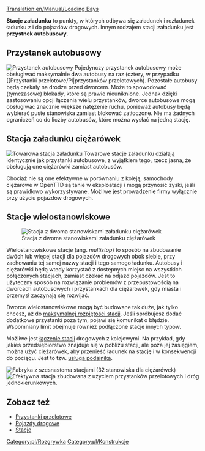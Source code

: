 [[Translation:en/Manual/Loading Bays]]

'''Stacje załadunku''' to punkty, w których odbywa się załadunek i rozładunek ładunku z i do pojazdów drogowych. Innym rodzajem stacji załadunku jest '''przystnek autobusowy'''.

==Przystanek autobusowy==
[[File:en/Busstation.png|right|frame|Przystanek autobusowy]]
Pojedynczy przystanek autobusowy może obsługiwać maksymalnie dwa autobusy na raz (cztery, w przypadku [[Przystanki przelotowe/Pl|przystanków przelotowych). Pozostałe autobusy będą czekały na drodze przed dworcem. Może to spowodować (tymczasowe) blokady, które są prawie nieuniknione. Jednak dzięki zastosowaniu opcji łączenia wielu przystanków, dworce autobusowe mogą obsługiwać znacznie większe natężenie ruchu, ponieważ autobusy będą wybierać puste stanowiska zamiast blokować zatłoczone. Nie ma żadnych ograniczeń co do liczby autobusów, które można wysłać na jedną stację. 

==Stacja załadunku ciężarówek==
[[File:en/Lorrystation.png|right|frame|Towarowa stacja załadunku]]
Towarowe stacje załadunku działają identycznie jak przystanki autobusowe, z wyjątkiem tego, rzecz jasna, że obsługują one ciężarówki zamiast autobusów.

Chociaż nie są one efektywne w porównaniu z koleją, samochody ciężarowe w OpenTTD są tanie w eksploatacji i mogą przynosić zyski, jeśli są prawidłowo wykorzystywane. Możliwe jest prowadzenie firmy wyłącznie przy użyciu pojazdów drogowych.

==Stacje wielostanowiskowe==
[[File:en/Multistop2ry.png|frame|Stacja z dwoma stanowiskami załadunku ciężarówek]]

Wielostanowiskowe stacje (ang. ''multistop'') to sposób na zbudowanie dwóch lub więcej stacji dla pojazdów drogowych obok siebie, przy zachowaniu tej samej nazwy stacji i tego samego ładunku. Autobusy i ciężarówki będą wtedy korzystać z dostępnych miejsc na wszystkich połączonych stacjach, zamiast czekać na odjazd pojazdów. Jest to użyteczny sposób na rozwiązanie problemów z przepustowością na dworcach autobusowych i przystankach dla ciężarówek, gdy miasta i przemysł zaczynają się rozwijać.

Dworce wielostanowiskowe mogą być budowane tak duże, jak tylko chcesz, aż do [[pl/Ustawienia/Ograniczenia|maksymalnej rozpiętości stacji]]. Jeśli spróbujesz dodać dodatkowe przystanki poza tym, pojawi się komunikat o błędzie. Wspomniany limit obejmuje również podłączone stacje innych typów.

Możliwe jest [[pl/Manual/Stacje#Stacje łączone|łączenie stacji]] drogowych z kolejowymi. Na przykład, gdy jakieś przedsiębiorstwo znajduje się w pobliżu stacji, ale poza jej zasięgiem, można użyć ciężarówek, aby przenieść ładunek na stację i w konsekwencji do pociągu. Jest to tzw. [[pl/Manual/Podajnik|usługa podajnika]]. 

[[File:en/Roadvehicle16stations.png|frame|Fabryka z szesnastoma stacjami (32 stanowiska dla ciężarówek)]]
[[File:en/Roadvehiclerorostation.png|frame|Efektywna stacja zbudowana z użyciem [[pl/Manual/Przystanki przelotowe|przystanków przelotowych]] i [[pl/Manual/Drogi|dróg jednokierunkowych]].]]

==Zobacz też==
* [[pl/Manual/Przystanki przelotowe|Przystanki przelotowe]]
* [[pl/Manual/Pojazdy drogowe|Pojazdy drogowe]]
* [[pl/Manual/Stacje|Stacje]]

[[Category:pl/Rozgrywka]]
[[Category:pl/Konstrukcje]]